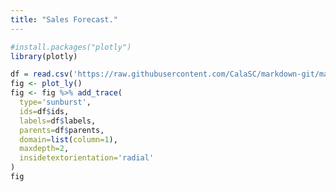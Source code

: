 ```yaml
---
title: "Sales Forecast."
---
```


```r
#install.packages("plotly")
library(plotly)
```

```r
df = read.csv('https://raw.githubusercontent.com/CalaSC/markdown-git/master/coffee-flavors.csv')
fig <- plot_ly()
fig <- fig %>% add_trace(
  type='sunburst',
  ids=df$ids,
  labels=df$labels,
  parents=df$parents,
  domain=list(column=1),
  maxdepth=2,
  insidetextorientation='radial'
)
fig
```